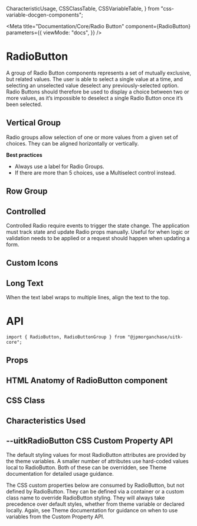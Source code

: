   CharacteristicUsage,
  CSSClassTable,
  CSSVariableTable,
} from "css-variable-docgen-components";

<Meta
  title="Documentation/Core/Radio Button"
  component={RadioButton}
  parameters={{
    viewMode: "docs",
  }}
/>

# RadioButton

A group of Radio Button components represents a set of mutually exclusive, but related values. The user is able to select a single value at a time, and selecting an unselected value deselect any previously-selected option. Radio Buttons should therefore be used to display a choice between two or more values, as it’s impossible to deselect a single Radio Button once it’s been selected.

## Vertical Group

Radio groups allow selection of one or more values from a given set of choices. They can be aligned horizontally or vertically.

**Best practices**

- Always use a label for Radio Groups.
- If there are more than 5 choices, use a Multiselect control instead.

<Canvas>
  <Story name="Vertical Group" decorators={[withFlexGap]}>
    <RadioButtonGroup
      aria-label="Uncontrolled Example"
      defaultValue="forward"
      legend={"Legend"}
      name={"Name"}
    >
      <RadioButton key="spot" label="Spot" value="spot" />
      <RadioButton key="forward" label="Forward" value="forward" />
      <RadioButton
        disabled
        key="option"
        label="Option (disabled)"
        value="option"
      />
    </RadioButtonGroup>
  </Story>
</Canvas>

## Row Group

<Canvas>
  <Story name="Row Group" decorators={[withFlexGap]}>
    <RadioButtonGroup legend={"Legend"} name={"Name"} row>
      <RadioButton key="spot" label="Spot" value="spot" />
      <RadioButton key="forward" label="Forward" value="forward" />
    </RadioButtonGroup>
  </Story>
</Canvas>

## Controlled

Controlled Radio require events to trigger the state change. The application must track state and update Radio props manually. Useful for when logic or validation needs to be applied or a request should happen when updating a form.

<Canvas>
  <Story id="core-radio-button--controlled-radio-button-group" />
</Canvas>

## Custom Icons

<Canvas>
  <Story id="core-radio-button--custom-icons" />
</Canvas>

## Long Text

When the text label wraps to multiple lines, align the text to the top.

<Canvas>
  <Story id="core-radio-button--long-text-radio-button-group" />
</Canvas>

# API

```
import { RadioButton, RadioButtonGroup } from "@jpmorganchase/uitk-core";
```

## Props

<ArgsTable of={RadioButton} />

## HTML Anatomy of RadioButton component

<Canvas>
  <ComponentAnatomy>
    <RadioButton key="spot" label="Spot" value="spot" />
  </ComponentAnatomy>
</Canvas>

## CSS Class

<CSSClassTable of={RadioButton} />

## Characteristics Used

<CharacteristicUsage of={RadioButton} />

## --uitkRadioButton CSS Custom Property API

The default styling values for most RadioButton attributes are provided by the theme variables. A smaller number of attributes
use hard-coded values local to RadioButton. Both of these can be overridden, see Theme documentation for detailed usage guidance.

The CSS custom properties below are consumed by RadioButton, but not defined by RadioButton. They can be defined via a container or
a custom class name to override RadioButton styling. They will always take precedence over default styles, whether from theme variable
or declared locally. Again, see Theme documentation for guidance on when to use variables from the Custom Property API.

<CSSVariableTable of={RadioButton} />
